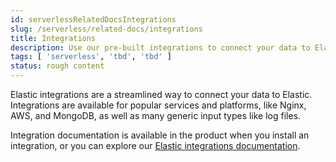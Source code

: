 ```yaml
---
id: serverlessRelatedDocsIntegrations
slug: /serverless/related-docs/integrations
title: Integrations
description: Use our pre-built integrations to connect your data to Elastic.
tags: [ 'serverless', 'tbd', 'tbd' ]
status: rough content
---
```



<RoughContent />


Elastic integrations are a streamlined way to connect your data to Elastic.
Integrations are available for popular services and platforms, like Nginx, AWS, and MongoDB,
as well as many generic input types like log files.

Integration documentation is available in the product when you install an integration,
or you can explore our [Elastic integrations documentation](https://docs.elastic.co/integrations).
